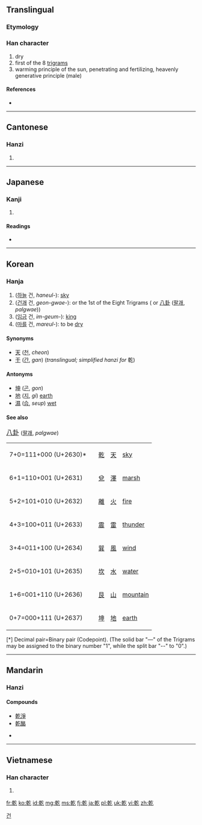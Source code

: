 {{also|亁|干}}<!-- may be replaced by zh-forms -->
==Translingual==

===Etymology===
{{Han compound|倝|乙|c1=p|c2=s|ls=psc}}

===Han character===
{{Han char|rn=5|rad=乙|as=10|sn=11|four=4841<sub>7</sub>|canj=十十人弓 (JJON)}}

# dry
# first of the 8 [[w:Ba Gua|trigrams]]
# warming principle of the sun, penetrating and fertilizing, heavenly generative principle (male)

====References====
* {{Han ref|kx=0084.250|dkj=00204|dj=0172.010|hdz=10056.100|uh=4E7E|ud=20094|bh=B0AE|bd=45230}}

----

==Cantonese==

===Hanzi===
{{yue-hanzi|jyut=|y=gon1, kin4|sim=干}}

# {{defn|lang=yue|sort=乙10}}

----

==Japanese==

===Kanji===
{{ja-kanji|grade=c|rs=乙10}}

# {{defn|lang=ja|sort=乙10}}

====Readings====
* {{ja-readings|on=[[かん]] (kan), [[けん]] (ken), [[げん]] (gen)|kun=[[かわく]] (kawaku), [[かわかす]] (kawakasu), [[いぬい]] (inui)}}

----

==Korean==

===Hanja===
{{ko-hanja|hangeul=[[건]], [[간]]|rv=geon, gan|mr=kŏn, kan}}

# ([[하늘]] 건, ''haneul-''): [[sky]]
# ([[건괘]] 건, ''geon-gwae-''): {{unicode|☷}} or the 1st of the Eight Trigrams ({{unicode|☰☱☲☳☴☵☶☷}} or [[w:Ba gua (concept)|八卦]] ([[팔괘]], ''palgwae'')) 
# ([[임금]] 건, ''im-geum-''): [[king]]
# ([[마르다|마를]] 건, ''mareul-''): to be [[dry]] 

====Synonyms====
* [[天]] ([[천]], ''cheon'')
* [[干]] ([[간]], ''gan'') (''translingual; simplified hanzi for'' 乾)

====Antonyms====
* [[坤]] ([[곤]], ''gon'') 
* [[地]] ([[지]], ''gi'') [[earth]]
* [[濕]] ([[습]], ''seup'') [[wet]]

====See also====
<big> [[w:Ba gua (concept)|八卦]] </big> ([[팔괘]], ''palgwae'')
<ul>
{| class=wikitable
|- 
| 7+0=111+000 (U+2630)*
|  {{unicode|☰}}   
|  [[乾]]
|  [[天]]
|  [[sky]]
|- 
| 6+1=110+001 (U+2631)
|  {{unicode|☱}}
|  [[兌]]
|  [[澤]]
|  [[marsh]]
|- 
| 5+2=101+010 (U+2632)
| {{unicode|☲}}
| [[離]]
| [[火]]
| [[fire]]
|- 
| 4+3=100+011 (U+2633)
| {{unicode|☳}}
| [[震]]
| [[雷]]
| [[thunder]]
|- 
| 3+4=011+100 (U+2634)
| {{unicode|☴}}
| [[巽]]
| [[風]]
| [[wind]]
|- 
| 2+5=010+101 (U+2635)
| {{unicode|☵}}
| [[坎]]
| [[水]]
| [[water]]
|- 
| 1+6=001+110 (U+2636)
| {{unicode|☶}}
| [[艮]]
| [[山]]
| [[mountain]]
|- 
| 0+7=000+111 (U+2637)
| {{unicode|☷}}
| [[坤]]
| [[地]]
| [[earth]] 
|}
[*] Decimal pair=Binary pair (Codepoint). (The solid bar "—" of the Trigrams may be assigned to the binary number "1", while the split bar "--" to "0".)
</ul>

[[Category:Hanja readings|건]]

----

==Mandarin==

===Hanzi===
{{cmn-hanzi|sim=干|pin=[[gān]] ([[gan1]]), [[qián]] ([[qian2]])|wg=kan<sup>1</sup>, ch'ien<sup>2</sup>}}

====Compounds====
* [[乾淨]]
* [[乾酪]]

* {{defn|lang=cmn|sort=乙10}}

----

==Vietnamese==

===Han character===
{{vi-hantu|[[kiền]], [[cạn]], [[can]], [[càn]], [[khan]], [[gàn]]|rs=乙10}}

# {{defn|lang=vi|sort=乙10}}

[[fr:乾]]
[[ko:乾]]
[[id:乾]]
[[mg:乾]]
[[ms:乾]]
[[fj:乾]]
[[ja:乾]]
[[pl:乾]]
[[uk:乾]]
[[vi:乾]]
[[zh:乾]]